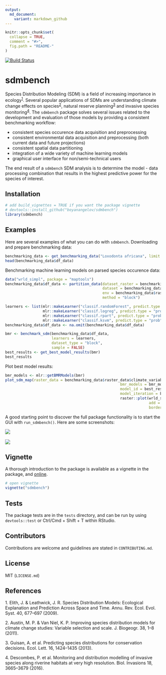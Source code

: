 ```yaml
---
output:
  md_document:
    variant: markdown_github
---
```


<!-- README.md is generated from README.Rmd. Please edit that file -->

```r
knitr::opts_chunk$set(
  collapse = TRUE,
  comment = "#>",
  fig.path = "README-"
)
```

[![Build Status](https://travis-ci.org/boyanangelov/sdmbench.svg?branch=master)](https://travis-ci.org/boyanangelov/sdmbench)

# sdmbench

Species Distribution Modeling (SDM) is a field of increasing importance in ecology<sup>[1](#footnote1)</sup>. Several popular applications of SDMs are understanding climate change effects on species<sup>[2](#footnote2)</sup>, natural reserve planning<sup>[3](#footnote3)</sup> and invasive species monitoring<sup>[4](#footnote4)</sup>. The `sdmbench` package solves several issues related to the development and evaluation of those models by providing a consistent benchmarking workflow:

* consistent species occurence data acquisition and preprocessing
* consistent environmental data acquisition and preprocessing (both current data and future projections)
* consistent spatial data partitioning
* integration of a wide variety of machine learning models
* graphical user interface for non/semi-technical users

The end result of a `sdmbench` SDM analysis is to determine the model - data processing combination that results in the highest predictive power for the species of interest.

## Installation

```r
# add build_vignettes = TRUE if you want the package vignette
# devtools::install_github("boyanangelov/sdmbench")
library(sdmbench)
```

## Examples

Here are several examples of what you can do with `sdmbench`. Downloading and prepare benchmarking data:

```r
benchmarking_data <- get_benchmarking_data("Loxodonta africana", limit = 1200, climate_resolution = 10)
head(benchmarking_data$df_data)
```

Benchmarking machine learning models on parsed species occurence data:

```r
data("wrld_simpl", package = "maptools")
benchmarking_data$df_data <- partition_data(dataset_raster = benchmarking_data$raster_data,
                                            dataset = benchmarking_data$df_data,
                                            env = benchmarking_data$raster_data$climate_variables,
                                            method = "block")

learners <- list(mlr::makeLearner("classif.randomForest", predict.type = "prob"),
                 mlr::makeLearner("classif.logreg", predict.type = "prob"),
                 mlr::makeLearner("classif.rpart", predict.type = "prob"),
                 mlr::makeLearner("classif.ksvm", predict.type = "prob"))
benchmarking_data$df_data <- na.omit(benchmarking_data$df_data)
```



```r
bmr <- benchmark_sdm(benchmarking_data$df_data, 
                     learners = learners, 
                     dataset_type = "block", 
                     sample = FALSE)
best_results <- get_best_model_results(bmr)
best_results
```

Plot best model results:

```r
bmr_models <- mlr::getBMRModels(bmr)
plot_sdm_map(raster_data = benchmarking_data$raster_data$climate_variables,
                                                    bmr_models = bmr_models,
                                                    model_id = best_results$learner.id[1],
                                                    model_iteration = best_results$iter[1]) +
                                                    raster::plot(wrld_simpl, 
                                                                 add = TRUE, 
                                                                 border = "darkgrey")
```


A good starting point to discover the full package functionality is to start the GUI with `run_sdmbench()`. Here are some screenshots:

![](vignettes/gui_screenshots/screenshot_1.png)
<br>
<br>
![](vignettes/gui_screenshots/screenshot_2.png)


## Vignette

A thorough introduction to the package is available as a vignette in the package, and [online](https://boyanangelov.com/materials/sdmbench_vignette.html).

```r
# open vignette
vignette("sdmbench")
```

## Tests

The package tests are in the `tests` directory, and can be run by using `devtools::test` or Ctrl/Cmd + Shift + T within RStudio.

## Contributors

Contributions are welcome and guidelines are stated in `CONTRIBUTING.md`.

## License

MIT (`LICENSE.md`)

## References
<a name="footnote1">1</a>. Elith, J. & Leathwick, J. R. Species Distribution Models: Ecological Explanation and Prediction Across Space and Time. Annu. Rev. Ecol. Evol. Syst. 40, 677–697 (2009).

<a name="footnote2">2</a>. Austin, M. P. & Van Niel, K. P. Improving species distribution models for climate change studies: Variable selection and scale. J. Biogeogr. 38, 1–8 (2011).

<a name="footnote3">3</a>. Guisan, A. et al. Predicting species distributions for conservation decisions. Ecol. Lett. 16, 1424–1435 (2013).

<a name="footnote4">4</a>. Descombes, P. et al. Monitoring and distribution modelling of invasive species along riverine habitats at very high resolution. Biol. Invasions 18, 3665–3679 (2016).
